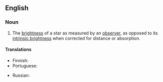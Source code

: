 ==English==

===Noun===
{{en-noun|apparent brightnesses}}

# {{lb|en|astronomy}} The [[brightness]] of a star as measured by an [[observer]], as opposed to its [[intrinsic brightness]] when corrected for distance or absorption.

====Translations====
{{trans-top|brightness of star}}
* Finnish: {{t|fi|näennäinen kirkkaus}}
* Portuguese: {{t|pt|brilho aparente|m}}
{{trans-mid}}
* Russian: {{t|ru|ви́димый блеск|m}}
{{trans-bottom}}